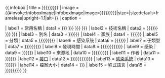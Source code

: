 {{ infobox
| title   = {{{fullname|{{{Fullname|{{{名稱|{{{名称|<includeonly>{{PAGENAMEBASE}}</includeonly>}}}}}}}}}}}}
| image   = {{#invoke:InfoboxImage|InfoboxImage|image={{{image|{{{Image|{{{圖片|{{{图片|}}}}}}}}}}}}|size={{{image_size|}}}|sizedefault=frameless|upright=1.1|alt={{{alt|}}}}}
| caption = {{{caption|}}}

| label1  = 常用名稱
| data1   = {{{common_name|{{{common name|{{{Common name|{{{常用名稱|{{{常用名称|}}}}}} }}} }}} }}}
| label2  = 技術名稱
| data2   = {{{technical_name|{{{technical name|{{{Technical name|{{{技術名稱|{{{技术名称|}}}}}}}}} }}} }}}
| label3  = 別名
| data3   = {{{aliases|{{{Aliases|{{{別名|}}}}}}}}}
| label4  = 家族
| data4   = {{{family|{{{Family|{{{家族|}}}}}}}}}
| label5  = 分類
| data5   = {{{classification|{{{Classification|{{{分類|{{{分類|}}}}}}}}}}}}
| label6  = 感染系统
| data6   = {{{type|{{{Type|{{{感染系统|}}}}}}}}}
| label7  = 子類型
| data7   = {{{subtype|{{{Subtype|{{{子類型|{{{子类型|}}}}}}}}}}}}
| label8  = 發現時間
| data8   =  {{{isolation_date|{{{isolation date|{{{IsolationDate|{{{發現時間|{{{发现时间|}}}}}}}}}}}}}}}
| label9  = 感染
| data9   = {{{isolation|{{{Isolation|{{{感染|}}}}}}}}}
| label10 = 來源地
| data10  = {{{origin|{{{Origin|{{{來源地|{{{来源地|}}}}}}}}}}}}
| label11 = 作者
| data11  = {{{author|{{{Author|{{{作者|}}}}}}}}}
| label12 = [[通訊埠|接口]]
| data12  = {{{ports_used|{{{ports used|{{{Ports used|{{{連接埠|{{{接口|}}}}}}}}}}}}}}}
| label13 = [[作業系統|感染系統]]
| data13 = {{{OS|{{{OSes|{{{感染系統|}}}}}}}}}
| label14 = 檔案大小
| data14 = {{{filesize|{{{Filesize|}}}}}}
| label15 = [[程式語言]]
| data15 = {{{language|{{{Language|{{{程式語言|{{{编程语言|}}}}}}}}}}}}
}}<noinclude>{{documentation}}</noinclude>